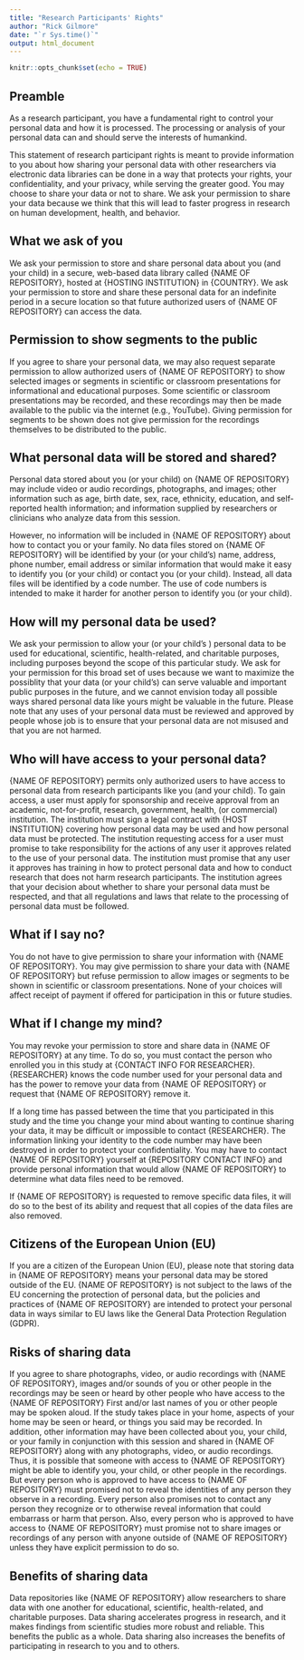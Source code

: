 ```yaml
---
title: "Research Participants' Rights"
author: "Rick Gilmore"
date: "`r Sys.time()`"
output: html_document
---
```


```r
knitr::opts_chunk$set(echo = TRUE)
```

## Preamble

As a research participant, you have a fundamental right to control your personal data and how it is processed.
The processing or analysis of your personal data can and should serve the interests of humankind.

This statement of research participant rights is meant to provide information to you about how sharing your personal data with other researchers via electronic data libraries can be done in a way that protects your rights, your confidentiality, and your privacy, while serving the greater good.
You may choose to share your data or not to share.
We ask your permission to share your data because we think that this will lead to faster progress in research on human development, health, and behavior.

## What we ask of you

We ask your permission to store and share personal data about you (and your child) in a secure, web-based data library called {NAME OF REPOSITORY}, hosted at {HOSTING INSTITUTION} in {COUNTRY}.
We ask your permission to store and share these personal data for an indefinite period in a secure location so that future authorized users of {NAME OF REPOSITORY} can access the data.

## Permission to show segments to the public

If you agree to share your personal data, we may also request separate permission to allow authorized users of {NAME OF REPOSITORY} to show selected images or segments in scientific or classroom presentations for informational and educational purposes.
Some scientific or classroom presentations may be recorded, and these recordings may then be made available to the public via the internet (e.g., YouTube).
Giving permission for segments to be shown does not give permission for the recordings themselves to be distributed to the public.

## What personal data will be stored and shared?

Personal data stored about you (or your child) on {NAME OF REPOSITORY} may include video or audio recordings, photographs, and images; other information such as age, birth date, sex, race, ethnicity, education, and self-reported health information; and information supplied by researchers or clinicians who analyze data from this session.

However, no information will be included in {NAME OF REPOSITORY} about how to contact you or your family.
No data files stored on {NAME OF REPOSITORY} will be identified by your (or your child's) name, address, phone number, email address or similar information that would make it easy to identify you (or your child) or contact you (or your child).
Instead, all data files will be identified by a code number.
The use of code numbers is intended to make it harder for another person to identify you (or your child).

## How will my personal data be used?

We ask your permission to allow your (or your child's ) personal data to be used for educational, scientific, health-related, and charitable purposes, including purposes beyond the scope of this particular study.
We ask for your permission for this broad set of uses because we want to maximize the possiblity that your data (or your child's) can serve valuable and important public purposes in the future, and we cannot envision today all possible ways shared personal data like yours might be valuable in the future.
Please note that any uses of your personal data must be reviewed and approved by people whose job is to ensure that your personal data are not misused and that you are not harmed.

## Who will have access to your personal data?

{NAME OF REPOSITORY} permits only authorized users to have access to personal data from research participants like you (and your child).
To gain access, a user must apply for sponsorship and receive approval from an academic, not-for-profit, research, government, health, (or commercial) institution.
The institution must sign a legal contract with {HOST INSTITUTION} covering how personal data may be used and how personal data must be protected.
The institution requesting access for a user must promise to take responsibility for the actions of any user it approves related to the use of your personal data.
The institution must promise that any user it approves has training in how to protect personal data and how to conduct research that does not harm research participants.
The institution agrees that your decision about whether to share your personal data must be respected, and that all regulations and laws that relate to the processing of personal data must be followed.

## What if I say no?

You do not have to give permission to share your information with {NAME OF REPOSITORY}. 
You may give permission to share your data with {NAME OF REPOSITORY} but refuse permission to allow images or segments to be shown in scientific or classroom presentations.
None of your choices will affect receipt of payment if offered for participation in this or future studies. 

## What if I change my mind?

You may revoke your permission to store and share data in {NAME OF REPOSITORY} at any time.
To do so, you must contact the person who enrolled you in this study at {CONTACT INFO FOR RESEARCHER}.
{RESEARCHER} knows the code number used for your personal data and has the power to remove your data from {NAME OF REPOSITORY} or request that {NAME OF REPOSITORY} remove it.

If a long time has passed between the time that you participated in this study and the time you change your mind about wanting to continue sharing your data, it may be difficult or impossible to contact {RESEARCHER}.
The information linking your identity to the code number may have been destroyed in order to protect your confidentiality.
You may have to contact {NAME OF REPOSITORY} yourself at {REPOSITORY CONTACT INFO} and provide personal information that would allow {NAME OF REPOSITORY} to determine what data files need to be removed.

If {NAME OF REPOSITORY} is requested to remove specific data files, it will do so to the best of its ability and request that all copies of the data files are also removed.

## Citizens of the European Union (EU)

If you are a citizen of the European Union (EU), please note that storing data in {NAME OF REPOSITORY} means your personal data may be stored outside of the EU.
{NAME OF REPOSITORY} is not subject to the laws of the EU concerning the protection of personal data, but the policies and practices of {NAME OF REPOSITORY} are intended to protect your personal data in ways similar to EU laws like the General Data Protection Regulation (GDPR).

## Risks of sharing data

If you agree to share photographs, video, or audio recordings with {NAME OF REPOSITORY}, images and/or sounds of you or other people in the recordings may be seen or heard by other people who have access to the {NAME OF REPOSITORY}
First and/or last names of you or other people may be spoken aloud. 
If the study takes place in your home, aspects of your home may be seen or heard, or things you said may be recorded. 
In addition, other information may have been collected about you, your child, or your family in conjunction with this session and shared in {NAME OF REPOSITORY} along with any photographs, video, or audio recordings.
Thus, it is possible that someone with access to {NAME OF REPOSITORY} might be able to identify you, your child, or other people in the recordings.
But every person who is approved to have access to {NAME OF REPOSITORY} must promised not to reveal the identities of any person they observe in a recording.
Every person also promises not to contact any person they recognize or to otherwise reveal information that could embarrass or harm that person. 
Also, every person who is approved to have access to {NAME OF REPOSITORY} must promise not to share images or recordings of any person with anyone outside of {NAME OF REPOSITORY} unless they have explicit permission to do so.

## Benefits of sharing data 

Data repositories like {NAME OF REPOSITORY} allow researchers to share data with one another for educational, scientific, health-related, and charitable purposes.
Data sharing accelerates progress in research, and it makes findings from scientific studies more robust and reliable.
This benefits the public as a whole.
Data sharing also increases the benefits of participating in research to you and to others.
